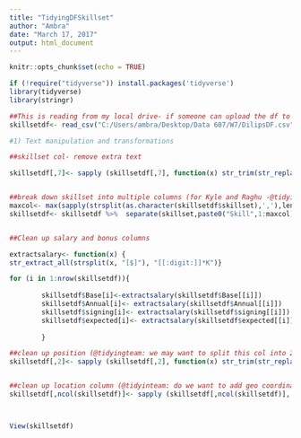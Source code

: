 ---
title: "TidyingDFSkillset"
author: "Ambra"
date: "March 17, 2017"
output: html_document
---

```{r setup, include=FALSE}
knitr::opts_chunk$set(echo = TRUE)
```

```{r df tidying}

if (!require("tidyverse")) install.packages('tidyverse')
library(tidyverse)
library(stringr)

##This is reading from my local drive- if someone can upload the df to the Team 3 github folder(currently I have no rights), one could pull it from there
skillsetdf<- read_csv("C:/Users/ambra/Desktop/Data 607/W7/DilipsDF.csv", col_names = TRUE)

#1) Text manipulation and transformations

##skillset col- remove extra text

skillsetdf[,7]<- sapply (skillsetdf[,7], function(x) str_trim(str_replace_all(x, "(^.*:)|(and more)|[[.]]$", "")))


##break down skillset into multiple columns (for Kyle and Raghu -@tidyingteam: just a few suggestions, do we want to replace K with zeros?)
maxcol<- max(sapply(strsplit(as.character(skillsetdf$skillset),','),length))
skillsetdf<- skillsetdf %>%  separate(skillset,paste0("Skill",1:maxcol), sep=",")


##Clean up salary and bonus columns 

extractsalary<- function(x) {
str_extract_all(strsplit(x, "[$]"), "[[:digit:]]*K")}

for (i in 1:nrow(skillsetdf)){
  
        skillsetdf$Base[i]<-extractsalary(skillsetdf$Base[[i]])
        skillsetdf$Annual[i]<- extractsalary(skillsetdf$Annual[[i]])
        skillsetdf$signing[i]<- extractsalary(skillsetdf$signing[[i]])
        skillsetdf$expected[i]<- extractsalary(skillsetdf$expected[[i]])
        
        }

##clean up position (@tidyingteam: we may want to split this col into 2 to keep position and firm separate?)
skillsetdf[,2]<- sapply (skillsetdf[,2], function(x) str_trim(str_replace_all(x, "(APPLY NOW\\r\\n)|(in\\s.*)","")))


##clean up location column (@tidyinteam: do we want to add geo coordinates to facilitate mapping?)
skillsetdf[,ncol(skillsetdf)]<- sapply (skillsetdf[,ncol(skillsetdf)], function(x) str_trim(str_replace_all(x, "Jobs in", "")))



View(skillsetdf)


```


